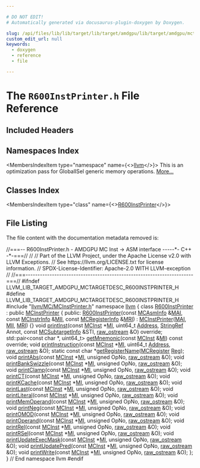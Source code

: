 ```yaml
---

# DO NOT EDIT!
# Automatically generated via docusaurus-plugin-doxygen by Doxygen.

slug: /api/files/lib/lib/target/lib/target/amdgpu/lib/target/amdgpu/mctargetdesc/r600instprinter-h
custom_edit_url: null
keywords:
  - doxygen
  - reference
  - file

---
```





# The `R600InstPrinter.h` File Reference

<DoxygenPage pluginConfig={pluginConfig}>



## Included Headers

<IncludesList>
<IncludesListItem
  filePath="llvm/MC/MCInstPrinter.h"
  permalink="/docs/api/files/include/include/llvm/include/llvm/mc/mcinstprinter-h"
  isLocal="true" />
</IncludesList>

## Namespaces Index

<MembersIndex>

<MembersIndexItem
  type="namespace"
  name={<><a href="/docs/api/namespaces/llvm">llvm</a></>}>
This is an optimization pass for GlobalISel generic memory operations. <a href="/docs/api/namespaces/llvm/#details">More...</a>
</MembersIndexItem>

</MembersIndex>

## Classes Index

<MembersIndex>

<MembersIndexItem
  type="class"
  name={<><a href="/docs/api/classes/llvm/r600instprinter">R600InstPrinter</a></>}>
</MembersIndexItem>

</MembersIndex>


## File Listing

The file content with the documentation metadata removed is:

<ProgramListing>

<Link id="l00001" /><CodeLine lineNumber="1"><Highlight kind="comment">//===-- R600InstPrinter.h - AMDGPU MC Inst -&gt; ASM interface -----&#42;- C++ -&#42;-===//</Highlight><Highlight kind="normal"></Highlight></CodeLine>
<Link id="l00002" /><CodeLine lineNumber="2"><Highlight kind="normal"></Highlight><Highlight kind="comment">//</Highlight><Highlight kind="normal"></Highlight></CodeLine>
<Link id="l00003" /><CodeLine lineNumber="3"><Highlight kind="normal"></Highlight><Highlight kind="comment">// Part of the LLVM Project, under the Apache License v2.0 with LLVM Exceptions.</Highlight><Highlight kind="normal"></Highlight></CodeLine>
<Link id="l00004" /><CodeLine lineNumber="4"><Highlight kind="normal"></Highlight><Highlight kind="comment">// See https://llvm.org/LICENSE.txt for license information.</Highlight><Highlight kind="normal"></Highlight></CodeLine>
<Link id="l00005" /><CodeLine lineNumber="5"><Highlight kind="normal"></Highlight><Highlight kind="comment">// SPDX-License-Identifier: Apache-2.0 WITH LLVM-exception</Highlight><Highlight kind="normal"></Highlight></CodeLine>
<Link id="l00006" /><CodeLine lineNumber="6"><Highlight kind="normal"></Highlight><Highlight kind="comment">//</Highlight><Highlight kind="normal"></Highlight></CodeLine>
<Link id="l00007" /><CodeLine lineNumber="7"><Highlight kind="normal"></Highlight><Highlight kind="comment">//===----------------------------------------------------------------------===//</Highlight><Highlight kind="normal"></Highlight></CodeLine>
<Link id="l00008" /><CodeLine lineNumber="8"><Highlight kind="normal"></Highlight></CodeLine>
<Link id="l00009" /><CodeLine lineNumber="9"><Highlight kind="normal"></Highlight><Highlight kind="preprocessor">#ifndef LLVM&#95;LIB&#95;TARGET&#95;AMDGPU&#95;MCTARGETDESC&#95;R600INSTPRINTER&#95;H</Highlight><Highlight kind="normal"></Highlight></CodeLine>
<Link id="l00010" /><CodeLine lineNumber="10"><Highlight kind="normal"></Highlight><Highlight kind="preprocessor">#define LLVM&#95;LIB&#95;TARGET&#95;AMDGPU&#95;MCTARGETDESC&#95;R600INSTPRINTER&#95;H</Highlight><Highlight kind="normal"></Highlight></CodeLine>
<Link id="l00011" /><CodeLine lineNumber="11"><Highlight kind="normal"></Highlight></CodeLine>
<Link id="l00012" /><CodeLine lineNumber="12"><Highlight kind="normal"></Highlight><Highlight kind="preprocessor">#include &quot;<a href="/docs/api/files/include/include/llvm/include/llvm/mc/mcinstprinter-h">llvm/MC/MCInstPrinter.h</a>&quot;</Highlight><Highlight kind="normal"></Highlight></CodeLine>
<Link id="l00013" /><CodeLine lineNumber="13"><Highlight kind="normal"></Highlight></CodeLine>
<Link id="l00014" /><CodeLine lineNumber="14"><Highlight kind="normal"></Highlight><Highlight kind="keyword">namespace </Highlight><Highlight kind="normal"><a href="/docs/api/namespaces/llvm">llvm</a> &#123;</Highlight></CodeLine>
<Link id="l00015" /><CodeLine lineNumber="15"><Highlight kind="normal"></Highlight></CodeLine>
<Link id="l00016" /><CodeLine lineNumber="16" lineLink="/docs/api/classes/llvm/r600instprinter"><Highlight kind="normal"></Highlight><Highlight kind="keyword">class </Highlight><Highlight kind="normal"><a href="/docs/api/classes/llvm/r600instprinter/#aa3cb58bc9e02a5ff0d1bb3cbf1c1dbe2">R600InstPrinter</a> : </Highlight><Highlight kind="keyword">public</Highlight><Highlight kind="normal"> <a href="/docs/api/classes/llvm/mcinstprinter/#af0525fc87f3e2054109908599d21098d">MCInstPrinter</a> &#123;</Highlight></CodeLine>
<Link id="l00017" /><CodeLine lineNumber="17"><Highlight kind="normal"></Highlight><Highlight kind="keyword">public</Highlight><Highlight kind="normal">:</Highlight></CodeLine>
<Link id="l00018" /><CodeLine lineNumber="18" lineLink="/docs/api/classes/llvm/r600instprinter/#aa3cb58bc9e02a5ff0d1bb3cbf1c1dbe2"><Highlight kind="normal">  <a href="/docs/api/classes/llvm/r600instprinter/#aa3cb58bc9e02a5ff0d1bb3cbf1c1dbe2">R600InstPrinter</a>(</Highlight><Highlight kind="keyword">const</Highlight><Highlight kind="normal"> <a href="/docs/api/classes/llvm/mcasminfo">MCAsmInfo</a> &amp;<a href="/docs/api/classes/llvm/mcinstprinter/#aacb2bfbafa57a37e627bf1334d349bc6">MAI</a>, </Highlight><Highlight kind="keyword">const</Highlight><Highlight kind="normal"> <a href="/docs/api/classes/llvm/mcinstrinfo">MCInstrInfo</a> &amp;<a href="/docs/api/classes/llvm/mcinstprinter/#a41acdb280262403252bc72f6d3f23f7a">MII</a>,</Highlight></CodeLine>
<Link id="l00019" /><CodeLine lineNumber="19"><Highlight kind="normal">                  </Highlight><Highlight kind="keyword">const</Highlight><Highlight kind="normal"> <a href="/docs/api/classes/llvm/mcregisterinfo">MCRegisterInfo</a> &amp;<a href="/docs/api/classes/llvm/mcinstprinter/#aaaeadf26b0e3ae38625c5469231bbce6">MRI</a>)</Highlight></CodeLine>
<Link id="l00020" /><CodeLine lineNumber="20"><Highlight kind="normal">      : <a href="/docs/api/classes/llvm/mcinstprinter/#af0525fc87f3e2054109908599d21098d">MCInstPrinter</a>(<a href="/docs/api/classes/llvm/mcinstprinter/#aacb2bfbafa57a37e627bf1334d349bc6">MAI</a>, <a href="/docs/api/classes/llvm/mcinstprinter/#a41acdb280262403252bc72f6d3f23f7a">MII</a>, <a href="/docs/api/classes/llvm/mcinstprinter/#aaaeadf26b0e3ae38625c5469231bbce6">MRI</a>) &#123;&#125;</Highlight></CodeLine>
<Link id="l00021" /><CodeLine lineNumber="21"><Highlight kind="normal"></Highlight></CodeLine>
<Link id="l00022" /><CodeLine lineNumber="22"><Highlight kind="normal">  </Highlight><Highlight kind="keywordtype">void</Highlight><Highlight kind="normal"> <a href="/docs/api/classes/llvm/r600instprinter/#ac3edd96bf7aeb895c06dcf467cf1b06f">printInst</a>(</Highlight><Highlight kind="keyword">const</Highlight><Highlight kind="normal"> <a href="/docs/api/classes/llvm/mcinst">MCInst</a> &#42;<a href="/docs/api/files/lib/lib/codegen/lib/codegen/globalisel/irtranslator-cpp/#abe44dfdea65b4f7e11e0a608ab708b76">MI</a>, uint64&#95;t <a href="/docs/api/namespaces/llvm/#a8e02bbea14c70bab55fbc1384e1472d9add7bf230fde8d4836917806aff6a6b27">Address</a>, <a href="/docs/api/classes/llvm/stringref">StringRef</a> Annot,</Highlight></CodeLine>
<Link id="l00023" /><CodeLine lineNumber="23"><Highlight kind="normal">                 </Highlight><Highlight kind="keyword">const</Highlight><Highlight kind="normal"> <a href="/docs/api/classes/llvm/mcsubtargetinfo">MCSubtargetInfo</a> &amp;STI, <a href="/docs/api/classes/llvm/raw-ostream">raw&#95;ostream</a> &amp;O) </Highlight><Highlight kind="keyword">override</Highlight><Highlight kind="normal">;</Highlight></CodeLine>
<Link id="l00024" /><CodeLine lineNumber="24"><Highlight kind="normal">  std::pair&lt;const char &#42;, uint64&#95;t&gt;</Highlight></CodeLine>
<Link id="l00025" /><CodeLine lineNumber="25" lineLink="/docs/api/classes/llvm/r600instprinter/#a54239e6b62a535a88fb8c2e7a9808548"><Highlight kind="normal">  <a href="/docs/api/classes/llvm/r600instprinter/#a54239e6b62a535a88fb8c2e7a9808548">getMnemonic</a>(</Highlight><Highlight kind="keyword">const</Highlight><Highlight kind="normal"> <a href="/docs/api/classes/llvm/mcinst">MCInst</a> &amp;<a href="/docs/api/files/lib/lib/codegen/lib/codegen/globalisel/irtranslator-cpp/#abe44dfdea65b4f7e11e0a608ab708b76">MI</a>) </Highlight><Highlight kind="keyword">const override</Highlight><Highlight kind="normal">;</Highlight></CodeLine>
<Link id="l00026" /><CodeLine lineNumber="26" lineLink="/docs/api/classes/llvm/r600instprinter/#a7d3d6c90cfe5b6488aded6eb423cd7f0"><Highlight kind="normal">  </Highlight><Highlight kind="keywordtype">void</Highlight><Highlight kind="normal"> <a href="/docs/api/classes/llvm/r600instprinter/#a7d3d6c90cfe5b6488aded6eb423cd7f0">printInstruction</a>(</Highlight><Highlight kind="keyword">const</Highlight><Highlight kind="normal"> <a href="/docs/api/classes/llvm/mcinst">MCInst</a> &#42;<a href="/docs/api/files/lib/lib/codegen/lib/codegen/globalisel/irtranslator-cpp/#abe44dfdea65b4f7e11e0a608ab708b76">MI</a>, uint64&#95;t <a href="/docs/api/namespaces/llvm/#a8e02bbea14c70bab55fbc1384e1472d9add7bf230fde8d4836917806aff6a6b27">Address</a>, <a href="/docs/api/classes/llvm/raw-ostream">raw&#95;ostream</a> &amp;O);</Highlight></CodeLine>
<Link id="l00027" /><CodeLine lineNumber="27" lineLink="/docs/api/classes/llvm/r600instprinter/#a0a2167a586b22e7485cd030a06ca1b63"><Highlight kind="normal">  </Highlight><Highlight kind="keyword">static</Highlight><Highlight kind="normal"> </Highlight><Highlight kind="keyword">const</Highlight><Highlight kind="normal"> </Highlight><Highlight kind="keywordtype">char</Highlight><Highlight kind="normal"> &#42;<a href="/docs/api/classes/llvm/r600instprinter/#a0a2167a586b22e7485cd030a06ca1b63">getRegisterName</a>(<a href="/docs/api/classes/llvm/mcregister">MCRegister</a> <a href="/docs/api/files/lib/lib/codegen/machinesink-cpp/#a359e1ff26f6d466d927a61aae45b05c3">Reg</a>);</Highlight></CodeLine>
<Link id="l00028" /><CodeLine lineNumber="28"><Highlight kind="normal"></Highlight></CodeLine>
<Link id="l00029" /><CodeLine lineNumber="29"><Highlight kind="normal">  </Highlight><Highlight kind="keywordtype">void</Highlight><Highlight kind="normal"> <a href="/docs/api/classes/llvm/r600instprinter/#a27ad0deab2ef9491cb62d7015e174021">printAbs</a>(</Highlight><Highlight kind="keyword">const</Highlight><Highlight kind="normal"> <a href="/docs/api/classes/llvm/mcinst">MCInst</a> &#42;<a href="/docs/api/files/lib/lib/codegen/lib/codegen/globalisel/irtranslator-cpp/#abe44dfdea65b4f7e11e0a608ab708b76">MI</a>, </Highlight><Highlight kind="keywordtype">unsigned</Highlight><Highlight kind="normal"> OpNo, <a href="/docs/api/classes/llvm/raw-ostream">raw&#95;ostream</a> &amp;O);</Highlight></CodeLine>
<Link id="l00030" /><CodeLine lineNumber="30"><Highlight kind="normal">  </Highlight><Highlight kind="keywordtype">void</Highlight><Highlight kind="normal"> <a href="/docs/api/classes/llvm/r600instprinter/#af5ddbb80fbaec87c1c07228c426bdb01">printBankSwizzle</a>(</Highlight><Highlight kind="keyword">const</Highlight><Highlight kind="normal"> <a href="/docs/api/classes/llvm/mcinst">MCInst</a> &#42;<a href="/docs/api/files/lib/lib/codegen/lib/codegen/globalisel/irtranslator-cpp/#abe44dfdea65b4f7e11e0a608ab708b76">MI</a>, </Highlight><Highlight kind="keywordtype">unsigned</Highlight><Highlight kind="normal"> OpNo, <a href="/docs/api/classes/llvm/raw-ostream">raw&#95;ostream</a> &amp;O);</Highlight></CodeLine>
<Link id="l00031" /><CodeLine lineNumber="31"><Highlight kind="normal">  </Highlight><Highlight kind="keywordtype">void</Highlight><Highlight kind="normal"> <a href="/docs/api/classes/llvm/r600instprinter/#a33a08420900db800f0096dc1bfe892f2">printClamp</a>(</Highlight><Highlight kind="keyword">const</Highlight><Highlight kind="normal"> <a href="/docs/api/classes/llvm/mcinst">MCInst</a> &#42;<a href="/docs/api/files/lib/lib/codegen/lib/codegen/globalisel/irtranslator-cpp/#abe44dfdea65b4f7e11e0a608ab708b76">MI</a>, </Highlight><Highlight kind="keywordtype">unsigned</Highlight><Highlight kind="normal"> OpNo, <a href="/docs/api/classes/llvm/raw-ostream">raw&#95;ostream</a> &amp;O);</Highlight></CodeLine>
<Link id="l00032" /><CodeLine lineNumber="32"><Highlight kind="normal">  </Highlight><Highlight kind="keywordtype">void</Highlight><Highlight kind="normal"> <a href="/docs/api/classes/llvm/r600instprinter/#ac2f3913e870114f7ea5991c924c1d67b">printCT</a>(</Highlight><Highlight kind="keyword">const</Highlight><Highlight kind="normal"> <a href="/docs/api/classes/llvm/mcinst">MCInst</a> &#42;<a href="/docs/api/files/lib/lib/codegen/lib/codegen/globalisel/irtranslator-cpp/#abe44dfdea65b4f7e11e0a608ab708b76">MI</a>, </Highlight><Highlight kind="keywordtype">unsigned</Highlight><Highlight kind="normal"> OpNo, <a href="/docs/api/classes/llvm/raw-ostream">raw&#95;ostream</a> &amp;O);</Highlight></CodeLine>
<Link id="l00033" /><CodeLine lineNumber="33"><Highlight kind="normal">  </Highlight><Highlight kind="keywordtype">void</Highlight><Highlight kind="normal"> <a href="/docs/api/classes/llvm/r600instprinter/#af18fa5f56e8fdfddf6a4d9ebec9dfa3d">printKCache</a>(</Highlight><Highlight kind="keyword">const</Highlight><Highlight kind="normal"> <a href="/docs/api/classes/llvm/mcinst">MCInst</a> &#42;<a href="/docs/api/files/lib/lib/codegen/lib/codegen/globalisel/irtranslator-cpp/#abe44dfdea65b4f7e11e0a608ab708b76">MI</a>, </Highlight><Highlight kind="keywordtype">unsigned</Highlight><Highlight kind="normal"> OpNo, <a href="/docs/api/classes/llvm/raw-ostream">raw&#95;ostream</a> &amp;O);</Highlight></CodeLine>
<Link id="l00034" /><CodeLine lineNumber="34"><Highlight kind="normal">  </Highlight><Highlight kind="keywordtype">void</Highlight><Highlight kind="normal"> <a href="/docs/api/classes/llvm/r600instprinter/#ad56cd3a876266975fe9836561308c012">printLast</a>(</Highlight><Highlight kind="keyword">const</Highlight><Highlight kind="normal"> <a href="/docs/api/classes/llvm/mcinst">MCInst</a> &#42;<a href="/docs/api/files/lib/lib/codegen/lib/codegen/globalisel/irtranslator-cpp/#abe44dfdea65b4f7e11e0a608ab708b76">MI</a>, </Highlight><Highlight kind="keywordtype">unsigned</Highlight><Highlight kind="normal"> OpNo, <a href="/docs/api/classes/llvm/raw-ostream">raw&#95;ostream</a> &amp;O);</Highlight></CodeLine>
<Link id="l00035" /><CodeLine lineNumber="35"><Highlight kind="normal">  </Highlight><Highlight kind="keywordtype">void</Highlight><Highlight kind="normal"> <a href="/docs/api/classes/llvm/r600instprinter/#a7ae6d7ad35a919a88fc5a9daa781e1a3">printLiteral</a>(</Highlight><Highlight kind="keyword">const</Highlight><Highlight kind="normal"> <a href="/docs/api/classes/llvm/mcinst">MCInst</a> &#42;<a href="/docs/api/files/lib/lib/codegen/lib/codegen/globalisel/irtranslator-cpp/#abe44dfdea65b4f7e11e0a608ab708b76">MI</a>, </Highlight><Highlight kind="keywordtype">unsigned</Highlight><Highlight kind="normal"> OpNo, <a href="/docs/api/classes/llvm/raw-ostream">raw&#95;ostream</a> &amp;O);</Highlight></CodeLine>
<Link id="l00036" /><CodeLine lineNumber="36"><Highlight kind="normal">  </Highlight><Highlight kind="keywordtype">void</Highlight><Highlight kind="normal"> <a href="/docs/api/classes/llvm/r600instprinter/#ad37bf392a45a00d0cc932919bfbda706">printMemOperand</a>(</Highlight><Highlight kind="keyword">const</Highlight><Highlight kind="normal"> <a href="/docs/api/classes/llvm/mcinst">MCInst</a> &#42;<a href="/docs/api/files/lib/lib/codegen/lib/codegen/globalisel/irtranslator-cpp/#abe44dfdea65b4f7e11e0a608ab708b76">MI</a>, </Highlight><Highlight kind="keywordtype">unsigned</Highlight><Highlight kind="normal"> OpNo, <a href="/docs/api/classes/llvm/raw-ostream">raw&#95;ostream</a> &amp;O);</Highlight></CodeLine>
<Link id="l00037" /><CodeLine lineNumber="37"><Highlight kind="normal">  </Highlight><Highlight kind="keywordtype">void</Highlight><Highlight kind="normal"> <a href="/docs/api/classes/llvm/r600instprinter/#a500164c856a62f35126110fcb695e960">printNeg</a>(</Highlight><Highlight kind="keyword">const</Highlight><Highlight kind="normal"> <a href="/docs/api/classes/llvm/mcinst">MCInst</a> &#42;<a href="/docs/api/files/lib/lib/codegen/lib/codegen/globalisel/irtranslator-cpp/#abe44dfdea65b4f7e11e0a608ab708b76">MI</a>, </Highlight><Highlight kind="keywordtype">unsigned</Highlight><Highlight kind="normal"> OpNo, <a href="/docs/api/classes/llvm/raw-ostream">raw&#95;ostream</a> &amp;O);</Highlight></CodeLine>
<Link id="l00038" /><CodeLine lineNumber="38"><Highlight kind="normal">  </Highlight><Highlight kind="keywordtype">void</Highlight><Highlight kind="normal"> <a href="/docs/api/classes/llvm/r600instprinter/#a670a42d99ef6140c6693c3e18795f5b3">printOMOD</a>(</Highlight><Highlight kind="keyword">const</Highlight><Highlight kind="normal"> <a href="/docs/api/classes/llvm/mcinst">MCInst</a> &#42;<a href="/docs/api/files/lib/lib/codegen/lib/codegen/globalisel/irtranslator-cpp/#abe44dfdea65b4f7e11e0a608ab708b76">MI</a>, </Highlight><Highlight kind="keywordtype">unsigned</Highlight><Highlight kind="normal"> OpNo, <a href="/docs/api/classes/llvm/raw-ostream">raw&#95;ostream</a> &amp;O);</Highlight></CodeLine>
<Link id="l00039" /><CodeLine lineNumber="39"><Highlight kind="normal">  </Highlight><Highlight kind="keywordtype">void</Highlight><Highlight kind="normal"> <a href="/docs/api/classes/llvm/r600instprinter/#a572fc6c9209a834b1de293468ccc6691">printOperand</a>(</Highlight><Highlight kind="keyword">const</Highlight><Highlight kind="normal"> <a href="/docs/api/classes/llvm/mcinst">MCInst</a> &#42;<a href="/docs/api/files/lib/lib/codegen/lib/codegen/globalisel/irtranslator-cpp/#abe44dfdea65b4f7e11e0a608ab708b76">MI</a>, </Highlight><Highlight kind="keywordtype">unsigned</Highlight><Highlight kind="normal"> OpNo, <a href="/docs/api/classes/llvm/raw-ostream">raw&#95;ostream</a> &amp;O);</Highlight></CodeLine>
<Link id="l00040" /><CodeLine lineNumber="40"><Highlight kind="normal">  </Highlight><Highlight kind="keywordtype">void</Highlight><Highlight kind="normal"> <a href="/docs/api/classes/llvm/r600instprinter/#a3867d65a7807fecb0c6a3eda982d08dd">printRel</a>(</Highlight><Highlight kind="keyword">const</Highlight><Highlight kind="normal"> <a href="/docs/api/classes/llvm/mcinst">MCInst</a> &#42;<a href="/docs/api/files/lib/lib/codegen/lib/codegen/globalisel/irtranslator-cpp/#abe44dfdea65b4f7e11e0a608ab708b76">MI</a>, </Highlight><Highlight kind="keywordtype">unsigned</Highlight><Highlight kind="normal"> OpNo, <a href="/docs/api/classes/llvm/raw-ostream">raw&#95;ostream</a> &amp;O);</Highlight></CodeLine>
<Link id="l00041" /><CodeLine lineNumber="41"><Highlight kind="normal">  </Highlight><Highlight kind="keywordtype">void</Highlight><Highlight kind="normal"> <a href="/docs/api/classes/llvm/r600instprinter/#a48c1397221f66f3a693662f238830c69">printRSel</a>(</Highlight><Highlight kind="keyword">const</Highlight><Highlight kind="normal"> <a href="/docs/api/classes/llvm/mcinst">MCInst</a> &#42;<a href="/docs/api/files/lib/lib/codegen/lib/codegen/globalisel/irtranslator-cpp/#abe44dfdea65b4f7e11e0a608ab708b76">MI</a>, </Highlight><Highlight kind="keywordtype">unsigned</Highlight><Highlight kind="normal"> OpNo, <a href="/docs/api/classes/llvm/raw-ostream">raw&#95;ostream</a> &amp;O);</Highlight></CodeLine>
<Link id="l00042" /><CodeLine lineNumber="42"><Highlight kind="normal">  </Highlight><Highlight kind="keywordtype">void</Highlight><Highlight kind="normal"> <a href="/docs/api/classes/llvm/r600instprinter/#a342c6df274b87f2674d06b3da6fc6c3b">printUpdateExecMask</a>(</Highlight><Highlight kind="keyword">const</Highlight><Highlight kind="normal"> <a href="/docs/api/classes/llvm/mcinst">MCInst</a> &#42;<a href="/docs/api/files/lib/lib/codegen/lib/codegen/globalisel/irtranslator-cpp/#abe44dfdea65b4f7e11e0a608ab708b76">MI</a>, </Highlight><Highlight kind="keywordtype">unsigned</Highlight><Highlight kind="normal"> OpNo, <a href="/docs/api/classes/llvm/raw-ostream">raw&#95;ostream</a> &amp;O);</Highlight></CodeLine>
<Link id="l00043" /><CodeLine lineNumber="43"><Highlight kind="normal">  </Highlight><Highlight kind="keywordtype">void</Highlight><Highlight kind="normal"> <a href="/docs/api/classes/llvm/r600instprinter/#a6feaf2faae9601a00508e769083aca72">printUpdatePred</a>(</Highlight><Highlight kind="keyword">const</Highlight><Highlight kind="normal"> <a href="/docs/api/classes/llvm/mcinst">MCInst</a> &#42;<a href="/docs/api/files/lib/lib/codegen/lib/codegen/globalisel/irtranslator-cpp/#abe44dfdea65b4f7e11e0a608ab708b76">MI</a>, </Highlight><Highlight kind="keywordtype">unsigned</Highlight><Highlight kind="normal"> OpNo, <a href="/docs/api/classes/llvm/raw-ostream">raw&#95;ostream</a> &amp;O);</Highlight></CodeLine>
<Link id="l00044" /><CodeLine lineNumber="44"><Highlight kind="normal">  </Highlight><Highlight kind="keywordtype">void</Highlight><Highlight kind="normal"> <a href="/docs/api/classes/llvm/r600instprinter/#a968de3f817c1d8be40b730b60db20e40">printWrite</a>(</Highlight><Highlight kind="keyword">const</Highlight><Highlight kind="normal"> <a href="/docs/api/classes/llvm/mcinst">MCInst</a> &#42;<a href="/docs/api/files/lib/lib/codegen/lib/codegen/globalisel/irtranslator-cpp/#abe44dfdea65b4f7e11e0a608ab708b76">MI</a>, </Highlight><Highlight kind="keywordtype">unsigned</Highlight><Highlight kind="normal"> OpNo, <a href="/docs/api/classes/llvm/raw-ostream">raw&#95;ostream</a> &amp;O);</Highlight></CodeLine>
<Link id="l00045" /><CodeLine lineNumber="45"><Highlight kind="normal">&#125;;</Highlight></CodeLine>
<Link id="l00046" /><CodeLine lineNumber="46"><Highlight kind="normal"></Highlight></CodeLine>
<Link id="l00047" /><CodeLine lineNumber="47"><Highlight kind="normal">&#125; </Highlight><Highlight kind="comment">// End namespace llvm</Highlight><Highlight kind="normal"></Highlight></CodeLine>
<Link id="l00048" /><CodeLine lineNumber="48"><Highlight kind="normal"></Highlight></CodeLine>
<Link id="l00049" /><CodeLine lineNumber="49"><Highlight kind="normal"></Highlight><Highlight kind="preprocessor">#endif</Highlight></CodeLine>

</ProgramListing>

</DoxygenPage>
